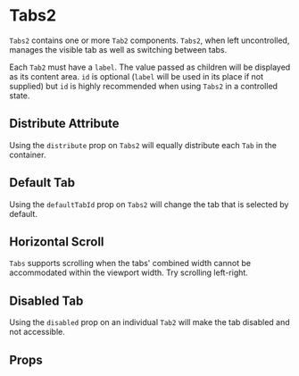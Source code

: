 
<Meta component={Tabs2} title="Docs/Tabs2" />

# Tabs2

`Tabs2` contains one or more `Tab2` components. `Tabs2`, when left uncontrolled, manages the visible tab as well as switching between tabs.

Each `Tab2` must have a `label`. The value passed as children will be displayed as its content area. `id` is optional (`label` will be used in its place if not supplied) but `id` is highly recommended when using `Tabs2` in a controlled state.

<Editor code={storyBasic} />

## Distribute Attribute

Using the `distribute` prop on `Tabs2` will equally distribute each `Tab` in the container.

<Editor code={storyDistributed} />

## Default Tab

Using the `defaultTabId` prop on `Tabs2` will change the tab that is selected by default.

<Editor code={storyDefaultTab} />

## Horizontal Scroll

`Tabs` supports scrolling when the tabs' combined width cannot be accommodated within the viewport width. Try scrolling left-right.

<Editor code={storyScrolling} />

## Disabled Tab

Using the `disabled` prop on an individual `Tab2` will make the tab disabled and not accessible.

<Editor code={storyDisabled} />

## Props

<ArgsTable of={Tabs2} exclude={excludedProps} />
